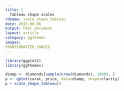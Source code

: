 ---
title: |
  Tableau shape scales
rdname: scale_shape_tableau
date: 2015-06-06
output: html_document
layout: article
category: ggthemes
images:
FRONTFOMATTER_IMAGES
---

```{r, echo = FALSE, message = FALSE}
library(ggplot2)
library(ggthemes)
```

```{r scale_shape_tableau, cache = TRUE}
dsamp <- diamonds[sample(nrow(diamonds), 1000), ]
p <- qplot(carat, price, data=dsamp, shape=clarity)
p + scale_shape_tableau()



```